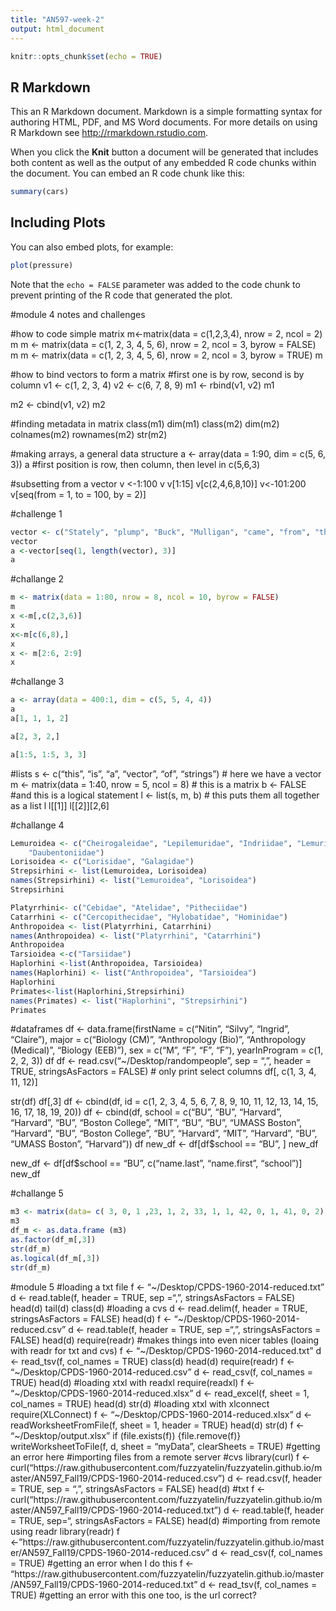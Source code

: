 ```yaml
---
title: "AN597-week-2"
output: html_document
---
```


```r
knitr::opts_chunk$set(echo = TRUE)
```

## R Markdown

This an R Markdown document. Markdown is a simple formatting syntax for authoring HTML, PDF, and MS Word documents. For more details on using R Markdown see <http://rmarkdown.rstudio.com>.

When you click the **Knit** button a document will be generated that includes both content as well as the output of any embedded R code chunks within the document. You can embed an R code chunk like this:

```r
summary(cars)
```
 
## Including Plots
 
You can also embed plots, for example:

```r
plot(pressure)
```

Note that the `echo = FALSE` parameter was added to the code chunk to prevent printing of the R code that generated the plot.

#module 4 notes and challenges


#how to code simple matrix
m<-matrix(data = c(1,2,3,4), nrow = 2, ncol = 2)
m 
m <- matrix(data = c(1, 2, 3, 4, 5, 6), nrow = 2, ncol = 3, byrow = FALSE)
m
m <- matrix(data = c(1, 2, 3, 4, 5, 6), nrow = 2, ncol = 3, byrow = TRUE)
m

#how to bind vectors to form a matrix
#first one is by row, second is by column 
v1 <- c(1, 2, 3, 4)
v2 <- c(6, 7, 8, 9)
m1 <- rbind(v1, v2)
m1

m2 <- cbind(v1, v2)
m2

#finding metadata in matrix
class(m1)
dim(m1)
class(m2)
dim(m2)
colnames(m2)
rownames(m2)
str(m2) 

#making arrays, a general data structure
a <- array(data = 1:90, dim = c(5, 6, 3))
a
#first position is row, then column, then level in c(5,6,3)

#subsetting from a vector
v <-1:100
v
v[1:15]
v[c(2,4,6,8,10)]
v<-101:200
v[seq(from = 1, to = 100, by = 2)]

#challenge 1
```r
vector <- c("Stately", "plump", "Buck", "Mulligan", "came", "from", "the", "stairhead", "bearing", "a", "bowl", "of", "lather", "on", "which", "a", "mirror", "and", "a", "razor", "lay" ,"crossed")
vector
a <-vector[seq(1, length(vector), 3)]
a
```

#challange 2
```r
m <- matrix(data = 1:80, nrow = 8, ncol = 10, byrow = FALSE)
m
x <-m[,c(2,3,6)]
x
x<-m[c(6,8),]
x
x <- m[2:6, 2:9]
x
```

#challange 3
```r
a <- array(data = 400:1, dim = c(5, 5, 4, 4))
a
a[1, 1, 1, 2]

a[2, 3, 2,]

a[1:5, 1:5, 3, 3]
```

#lists 
s <- c("this", "is", "a", "vector", "of", "strings")  # here we have a vector
m <- matrix(data = 1:40, nrow = 5, ncol = 8)  # this is a matrix
b <- FALSE  #and this is a logical statement
l <- list(s, m, b)  # this puts them all together as a list
l
l[[1]]
l[[2]][2,6]

#challange 4
```r
Lemuroidea <- c("Cheirogaleidae", "Lepilemuridae", "Indriidae", "Lemuridae",
    "Daubentoniidae")
Lorisoidea <- c("Lorisidae", "Galagidae")
Strepsirhini <- list(Lemuroidea, Lorisoidea)
names(Strepsirhini) <- list("Lemuroidea", "Lorisoidea")
Strepsirhini

Platyrrhini<- c("Cebidae", "Atelidae", "Pitheciidae")
Catarrhini <- c("Cercopithecidae", "Hylobatidae", "Hominidae")
Anthropoidea <- list(Platyrrhini, Catarrhini)
names(Anthropoidea) <- list("Platyrrhini", "Catarrhini")
Anthropoidea
Tarsioidea <-c("Tarsiidae")
Haplorhini <-list(Anthropoidea, Tarsioidea)
names(Haplorhini) <- list("Anthropoidea", "Tarsioidea")
Haplorhini
Primates<-list(Haplorhini,Strepsirhini)
names(Primates) <- list("Haplorhini", "Strepsirhini")
Primates
```

#dataframes
df <- data.frame(firstName = c("Nitin", "Silvy", "Ingrid", "Claire"), major = c("Biology (CM)",
    "Anthropology (Bio)", "Anthropology (Medical)", "Biology (EEB)"), sex = c("M",
    "F", "F", "F"), yearInProgram = c(1, 2, 2, 3))
df
df <- read.csv("~/Desktop/randompeople", sep = ",", header = TRUE, stringsAsFactors = FALSE)
# only print select columns
df[, c(1, 3, 4, 11, 12)]

str(df)
df[,3]
df <- cbind(df, id = c(1, 2, 3, 4, 5, 6, 7, 8, 9, 10, 11, 12, 13, 14, 15, 16,
    17, 18, 19, 20))
df <- cbind(df, school = c("BU", "BU", "Harvard", "Harvard", "BU", "Boston College",
    "MIT", "BU", "BU", "UMASS Boston", "Harvard", "BU", "Boston College", "BU",
    "Harvard", "MIT", "Harvard", "BU", "UMASS Boston", "Harvard"))
df
new_df <- df[df$school == "BU", ]
new_df

new_df <- df[df$school == "BU", c("name.last", "name.first", "school")]
new_df

#challange 5
```r
m3 <- matrix(data= c( 3, 0, 1 ,23, 1, 2, 33, 1, 1, 42, 0, 1, 41, 0, 2), nrow = 3, ncol = 5, byrow = TRUE)
m3
df_m <- as.data.frame (m3)
as.factor(df_m[,3])
str(df_m)
as.logical(df_m[,3])
str(df_m)
```

#module 5
#loading a txt file
f <- "~/Desktop/CPDS-1960-2014-reduced.txt"
d <- read.table(f, header = TRUE, sep =",", stringsAsFactors = FALSE)
head(d)
tail(d)
class(d)
#loading a cvs
d <- read.delim(f, header = TRUE, stringsAsFactors = FALSE)
head(d) 
f <- "~/Desktop/CPDS-1960-2014-reduced.csv"
d <- read.table(f, header = TRUE, sep =",", stringsAsFactors = FALSE)
head(d)
require(readr)
#makes things into even nicer tables (loaing with readr for txt and cvs)
f <- "~/Desktop/CPDS-1960-2014-reduced.txt"
d <- read_tsv(f, col_names = TRUE)
class(d)
head(d)
require(readr)
f <- "~/Desktop/CPDS-1960-2014-reduced.csv"
d <- read_csv(f, col_names = TRUE)
head(d)
#loading xtxl with readxl
require(readxl)
f <- "~/Desktop/CPDS-1960-2014-reduced.xlsx"
d <- read_excel(f, sheet = 1, col_names = TRUE)
head(d)
str(d)
#loading xtxl with xlconnect
require(XLConnect)
f <- "~/Desktop/CPDS-1960-2014-reduced.xlsx"
d <- readWorksheetFromFile(f, sheet = 1, header = TRUE)
head(d)
str(d)
f <- "~/Desktop/output.xlsx"
if (file.exists(f)) {file.remove(f)}
writeWorksheetToFile(f, d, sheet = "myData", clearSheets = TRUE)
#getting an error here
#importing files from a remote server
#cvs
library(curl)
f <- curl("https://raw.githubusercontent.com/fuzzyatelin/fuzzyatelin.github.io/master/AN597_Fall19/CPDS-1960-2014-reduced.csv")
d <- read.csv(f, header = TRUE, sep = ",", stringsAsFactors = FALSE)
head(d)
#txt
f <- curl("https://raw.githubusercontent.com/fuzzyatelin/fuzzyatelin.github.io/master/AN597_Fall19/CPDS-1960-2014-reduced.txt")
d <- read.table(f, header = TRUE, sep="\t", stringsAsFactors = FALSE)
head(d)
#importing from remote using readr
library(readr)
f <- "https://raw.githubusercontent.com/fuzzyatelin/fuzzyatelin.github.io/master/AN597_Fall19/CPDS-1960-2014-reduced.csv"
d <- read_csv(f, col_names = TRUE)
#getting an error when I do this
f <- "https://raw.githubusercontent.com/fuzzyatelin/fuzzyatelin.github.io/master/AN597_Fall19/CPDS-1960-2014-reduced.txt"
d <- read_tsv(f, col_names = TRUE)
#getting an error with this one too, is the url correct?

